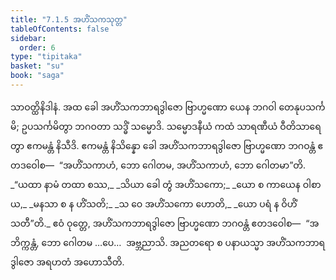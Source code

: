 ```yaml
---
title: "7.1.5 အဟိံသကသုတ္တ"
tableOfContents: false
sidebar:
  order: 6
type: "tipitaka"
basket: "su"
book: "saga"
---
```



<DynamicBreadcrumb />

<Division number="191" book="saga">

<Paragraph number="1159" book="saga">
သာဝတ္ထိနိဒါနံ. အထ ခေါ အဟိံသကဘာရဒွါဇော ဗြာဟ္မဏော ယေန ဘဂဝါ တေနုပသင်္ကမိ; ဥပသင်္ကမိတွာ ဘဂဝတာ သဒ္ဓိံ သမ္မောဒိ. သမ္မောဒနီယံ ကထံ သာရဏီယံ ဝီတိသာရေတွာ ဧကမန္တံ နိသီဒိ. ဧကမန္တံ နိသိန္နော ခေါ အဟိံသကဘာရဒွါဇော ဗြာဟ္မဏော ဘဂဝန္တံ ဧတဒဝေါစ—  “အဟိံသကာဟံ, ဘော ဂေါတမ, အဟိံသကာဟံ, ဘော ဂေါတမာ”တိ.
</Paragraph>

<Paragraph number="1160" type="verses" book="saga">
_“ယထာ နာမံ တထာ စဿ,_  
_သိယာ ခေါ တွံ အဟိံသကော;_  
_ယော စ ကာယေန ဝါစာယ,_  
_မနသာ စ န ဟိံသတိ;_  
_သ ဝေ အဟိံသကော ဟောတိ,_  
_ယော ပရံ န ဝိဟိံသတီ”တိ._  

</Paragraph>

<Paragraph number="1161" book="saga">
ဧဝံ ဝုတ္တေ, အဟိံသကဘာရဒွါဇော ဗြာဟ္မဏော ဘဂဝန္တံ ဧတဒဝေါစ—  “အဘိက္ကန္တံ, ဘော ဂေါတမ …ပေ…  အဗ္ဘညာသိ. အညတရော စ ပနာယသ္မာ အဟိံသကဘာရဒွါဇော အရဟတံ အဟောသီတိ.
</Paragraph>
</Division>